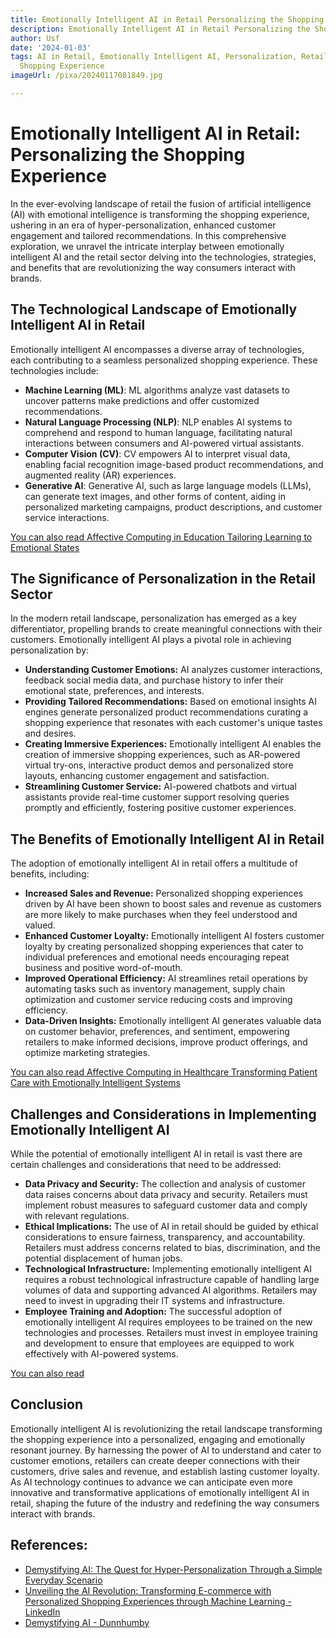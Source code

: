 ```yaml
---
title: Emotionally Intelligent AI in Retail Personalizing the Shopping Experience
description: Emotionally Intelligent AI in Retail Personalizing the Shopping Experience
author: Usf
date: '2024-01-03'
tags: AI in Retail, Emotionally Intelligent AI, Personalization, Retail Technology,
  Shopping Experience
imageUrl: /pixa/20240117081849.jpg

---
```

# Emotionally Intelligent AI in Retail: Personalizing the Shopping Experience

In the ever-evolving landscape of retail the fusion  of artificial  intelligence  (AI) with emotional intelligence is transforming the shopping experience, ushering in an era of hyper-personalization, enhanced customer engagement and  tailored  recommendations. In this comprehensive exploration, we unravel the intricate interplay between emotionally intelligent AI and the retail sector delving into the technologies, strategies, and benefits that are revolutionizing the way consumers interact with brands.

## The Technological Landscape of Emotionally Intelligent AI in Retail

Emotionally  intelligent AI encompasses a diverse array of technologies, each contributing to a seamless personalized shopping  experience. These technologies include:

- **Machine Learning (ML)**: ML algorithms analyze vast datasets to uncover patterns make  predictions and offer  customized recommendations.
- **Natural Language Processing (NLP)**: NLP enables AI systems to  comprehend and  respond to human language, facilitating natural interactions between consumers and  AI-powered virtual assistants.
- **Computer Vision (CV)**: CV empowers AI to interpret visual data, enabling facial recognition image-based product  recommendations, and augmented reality (AR)  experiences.
- **Generative AI**: Generative AI, such as large language models (LLMs), can generate text images,  and other forms of content, aiding in personalized marketing campaigns, product descriptions, and customer service interactions.

[You can also read Affective Computing in  Education Tailoring Learning to Emotional States](Affective%20Computing%20in%20Education%20Tailoring%20Learning%20to%20Emotional%20States)


## The Significance of Personalization in the Retail Sector

In the modern retail landscape, personalization has  emerged  as a key differentiator, propelling brands to create meaningful connections with their customers.  Emotionally intelligent AI plays a pivotal  role in achieving personalization by:

- **Understanding  Customer Emotions:** AI analyzes customer  interactions, feedback social media data, and purchase history to infer their emotional state, preferences, and interests.
- **Providing  Tailored Recommendations:** Based on emotional insights AI engines generate personalized  product recommendations curating a shopping  experience that resonates with each  customer's unique tastes and desires.
- **Creating Immersive Experiences:** Emotionally intelligent  AI enables the creation of immersive shopping experiences, such as AR-powered virtual  try-ons, interactive product  demos  and personalized store  layouts, enhancing customer engagement and satisfaction.
- **Streamlining Customer Service:** AI-powered  chatbots and virtual assistants provide real-time customer support  resolving queries promptly  and efficiently, fostering positive customer experiences.

##  The Benefits of Emotionally Intelligent AI  in Retail

The adoption of emotionally intelligent  AI in retail offers a multitude of benefits, including:

- **Increased Sales and Revenue:** Personalized  shopping experiences driven by AI have  been shown to boost sales and revenue  as customers are  more likely to make purchases when they feel understood and valued.
- **Enhanced Customer Loyalty:** Emotionally intelligent AI fosters customer loyalty by creating personalized shopping experiences that cater to individual preferences and  emotional needs encouraging repeat business and positive word-of-mouth.
- **Improved  Operational Efficiency:** AI streamlines retail operations by  automating tasks such as inventory management, supply chain optimization  and customer service reducing costs and improving  efficiency.
- **Data-Driven Insights:** Emotionally  intelligent AI generates valuable data on customer behavior,  preferences, and sentiment, empowering  retailers to make informed decisions, improve product offerings, and optimize marketing strategies.

[You can also read Affective Computing in Healthcare Transforming Patient Care with  Emotionally  Intelligent Systems](Affective%20Computing%20in%20Healthcare%20Transforming%20Patient%20Care%20with%20Emotionally%20Intelligent%20Systems)


## Challenges and Considerations in Implementing Emotionally Intelligent AI

While the potential of emotionally intelligent AI in retail is vast there are certain challenges and considerations that need to be addressed:

- **Data Privacy and Security:** The collection and analysis of customer data raises concerns about data privacy and security. Retailers  must implement robust measures to  safeguard customer  data and comply with relevant regulations.
- **Ethical Implications:** The use of AI  in  retail should be guided by ethical considerations to ensure fairness, transparency, and accountability. Retailers must  address concerns related to bias, discrimination, and the potential displacement of  human jobs.
-  **Technological Infrastructure:** Implementing emotionally intelligent AI requires a robust technological infrastructure capable of  handling large volumes of data and supporting advanced AI algorithms. Retailers may need to  invest in upgrading their  IT systems and infrastructure.
- **Employee Training and Adoption:** The successful adoption of emotionally intelligent  AI requires employees to be trained on the new technologies and processes. Retailers must invest in employee training and  development to ensure  that employees are equipped  to work effectively with AI-powered systems.

[You can  also read ]()


##  Conclusion

Emotionally intelligent AI  is revolutionizing the retail  landscape transforming the shopping  experience into a personalized, engaging and emotionally resonant journey. By harnessing the power of AI to understand and cater to customer emotions,  retailers can create  deeper connections with their customers, drive sales and revenue, and establish lasting customer loyalty. As AI  technology continues to advance we can anticipate even more innovative and transformative applications of emotionally intelligent AI  in retail, shaping the future of the industry and redefining the way consumers interact with brands.

## References:
- [Demystifying AI: The Quest for Hyper-Personalization Through a Simple Everyday Scenario](https://www.linkedin.com/pulse/demystifying-ai-quest-hyper-personalization-through-simple-i-kenney)
- [Unveiling the AI Revolution: Transforming E-commerce with Personalized Shopping Experiences through Machine Learning - LinkedIn](https://www.linkedin.com/pulse/unveiling-ai-revolution-transforming-e-commerce-sqjyf?trk=article-ssr-frontend-pulse_more-articles_related-content-card)
- [Demystifying AI - Dunnhumby](https://www.dunnhumby.com/resources/blog/science-data/en/demystifying-ai/)
